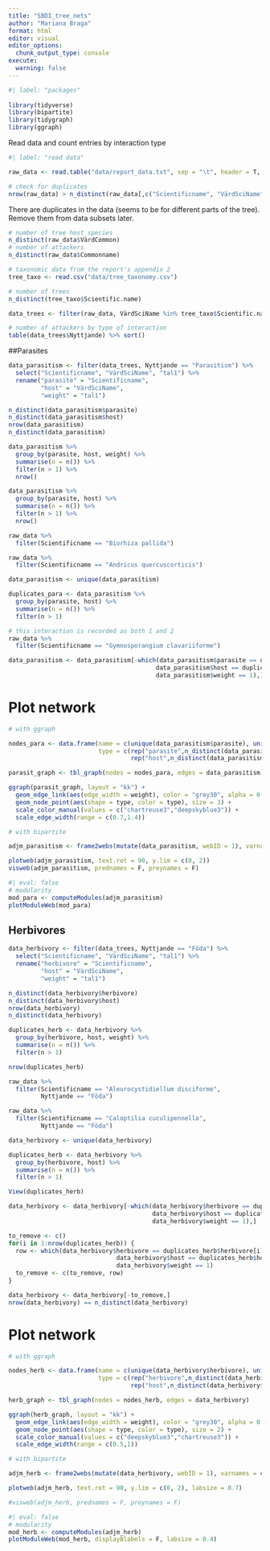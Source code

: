 ```yaml
---
title: "SBDI_tree_nets"
author: "Mariana Braga"
format: html
editor: visual
editor_options: 
  chunk_output_type: console
execute:
  warning: false
---
```



```r
#| label: "packages"
 
library(tidyverse)
library(bipartite)
library(tidygraph)
library(ggraph)
```

Read data and count entries by interaction type

```r
#| label: "read data"

raw_data <- read.table("data/report_data.txt", sep = "\t", header = T, fileEncoding = "ISO-8859-1")

# check for duplicates
nrow(raw_data) > n_distinct(raw_data[,c("Scientificname", "VärdSciName", "Nyttjande")])
````

There are duplicates in the data (seems to be for different parts of the tree). Remove them from data subsets later.

```r
# number of tree host species
n_distinct(raw_data$VärdCommon)
# number of attackers
n_distinct(raw_data$Commonname)

# taxonomic data from the report's appendix 2
tree_taxo <- read.csv("data/tree_taxonomy.csv")

# number of trees
n_distinct(tree_taxo$Scientific.name)

data_trees <- filter(raw_data, VärdSciName %in% tree_taxo$Scientific.name)

# number of attackers by type of interaction 
table(data_trees$Nyttjande) %>% sort()
```

##Parasites

```r
data_parasitism <- filter(data_trees, Nyttjande == "Parasitism") %>% 
  select("Scientificname", "VärdSciName", "tal1") %>% 
  rename("parasite" = "Scientificname",
         "host" = "VärdSciName", 
         "weight" = "tal1")

n_distinct(data_parasitism$parasite)
n_distinct(data_parasitism$host)
nrow(data_parasitism)
n_distinct(data_parasitism)

data_parasitism %>% 
  group_by(parasite, host, weight) %>% 
  summarise(n = n()) %>% 
  filter(n > 1) %>% 
  nrow()

data_parasitism %>% 
  group_by(parasite, host) %>% 
  summarise(n = n()) %>% 
  filter(n > 1) %>% 
  nrow()

raw_data %>% 
  filter(Scientificname == "Biorhiza pallida")

raw_data %>% 
  filter(Scientificname == "Andricus quercuscorticis")

data_parasitism <- unique(data_parasitism)

duplicates_para <- data_parasitism %>% 
  group_by(parasite, host) %>% 
  summarise(n = n()) %>% 
  filter(n > 1)

# this interaction is recorded as both 1 and 2
raw_data %>% 
  filter(Scientificname == "Gymnosporangium clavariiforme")

data_parasitism <- data_parasitism[-which(data_parasitism$parasite == duplicates_para$parasite &
                                         data_parasitism$host == duplicates_para$host &
                                         data_parasitism$weight == 1),]
```

# Plot network
```r
# with ggraph

nodes_para <- data.frame(name = c(unique(data_parasitism$parasite), unique(data_parasitism$host)),
                         type = c(rep("parasite",n_distinct(data_parasitism$parasite)), 
                                  rep("host",n_distinct(data_parasitism$host))))

parasit_graph <- tbl_graph(nodes = nodes_para, edges = data_parasitism)

ggraph(parasit_graph, layout = "kk") + 
  geom_edge_link(aes(edge_width = weight), color = "grey30", alpha = 0.8) + 
  geom_node_point(aes(shape = type, color = type), size = 3) +
  scale_color_manual(values = c("chartreuse3","deepskyblue3")) +
  scale_edge_width(range = c(0.7,1.4))
```

```r
# with bipartite

adjm_parasitism <- frame2webs(mutate(data_parasitism, webID = 1), varnames = c("host","parasite", "webID", "weight"))[[1]]

plotweb(adjm_parasitism, text.rot = 90, y.lim = c(0, 2))
visweb(adjm_parasitism, prednames = F, preynames = F)
```

```r
#| eval: false
# modularity
mod_para <- computeModules(adjm_parasitism)
plotModuleWeb(mod_para)
```


## Herbivores

```r
data_herbivory <- filter(data_trees, Nyttjande == "Föda") %>% 
  select("Scientificname", "VärdSciName", "tal1") %>% 
  rename("herbivore" = "Scientificname",
         "host" = "VärdSciName", 
         "weight" = "tal1")

n_distinct(data_herbivory$herbivore)
n_distinct(data_herbivory$host)
nrow(data_herbivory)
n_distinct(data_herbivory)

duplicates_herb <- data_herbivory %>% 
  group_by(herbivore, host, weight) %>% 
  summarise(n = n()) %>% 
  filter(n > 1)

nrow(duplicates_herb)

raw_data %>% 
  filter(Scientificname == "Aleurocystidiellum disciforme",
         Nyttjande == "Föda")

raw_data %>% 
  filter(Scientificname == "Caloptilia cuculipennella",
         Nyttjande == "Föda")

data_herbivory <- unique(data_herbivory)

duplicates_herb <- data_herbivory %>% 
  group_by(herbivore, host) %>% 
  summarise(n = n()) %>% 
  filter(n > 1)

View(duplicates_herb)

data_herbivory <- data_herbivory[-which(data_herbivory$herbivore == duplicates_herb$herbivore &
                                        data_herbivory$host == duplicates_herb$host &
                                        data_herbivory$weight == 1),]

to_remove <- c()
for(i in 1:nrow(duplicates_herb)) {
  row <- which(data_herbivory$herbivore == duplicates_herb$herbivore[i] &
                              data_herbivory$host == duplicates_herb$host[i] &
                              data_herbivory$weight == 1)
  to_remove <- c(to_remove, row)
}

data_herbivory <- data_herbivory[-to_remove,]
nrow(data_herbivory) == n_distinct(data_herbivory)
```

	
# Plot network
```r
# with ggraph

nodes_herb <- data.frame(name = c(unique(data_herbivory$herbivore), unique(data_herbivory$host)),
                         type = c(rep("herbivore",n_distinct(data_herbivory$herbivore)), 
                                  rep("host",n_distinct(data_herbivory$host))))

herb_graph <- tbl_graph(nodes = nodes_herb, edges = data_herbivory)

ggraph(herb_graph, layout = "kk") + 
  geom_edge_link(aes(edge_width = weight), color = "grey30", alpha = 0.8) + 
  geom_node_point(aes(shape = type, color = type), size = 2) +
  scale_color_manual(values = c("deepskyblue3","chartreuse3")) +
  scale_edge_width(range = c(0.5,1))
```

```r
# with bipartite

adjm_herb <- frame2webs(mutate(data_herbivory, webID = 1), varnames = c("host","herbivore", "webID", "weight"))[[1]]

plotweb(adjm_herb, text.rot = 90, y.lim = c(0, 2), labsize = 0.7)

#visweb(adjm_herb, prednames = F, preynames = F)
```

```r
#| eval: false
# modularity
mod_herb <- computeModules(adjm_herb)
plotModuleWeb(mod_herb, displayBlabels = F, labsize = 0.4)
```



